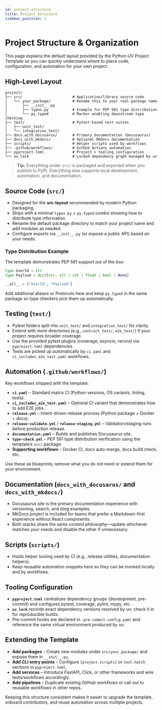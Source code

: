 ```yaml
---
id: project-structure
title: Project Structure
sidebar_position: 2
---
```


# Project Structure & Organization

This page explains the default layout provided by the Python UV Project Template so you can quickly understand where to place code, configuration, and automation for your own project.

## High-Level Layout

```
project/
├── src/                       # Application/library source code
│   └── your_package/          # Rename this to your real package name
│       ├── __init__.py
│       ├── types.py           # Example for PEP 561 type distribution
│       └── py.typed           # Marker enabling downstream type checking
├── test/                      # Pytest-based test suites
│   ├── unit_test/
│   └── integration_test/
├── docs_with_docusarus/       # Primary documentation (Docusaurus)
├── docs_with_mkdocs/          # Optional MkDocs documentation
├── scripts/                   # Helper scripts used by workflows
├── .github/workflows/         # GitHub Actions automation
├── pyproject.toml             # Project + tooling configuration
└── uv.lock                    # Locked dependency graph managed by uv
```

> **Tip:** Everything under `src/` is packaged and exported when you publish to PyPI. Everything else supports local development, automation, and documentation.

## Source Code (`src/`)

- Designed for the **src-layout** recommended by modern Python packaging.
- Ships with a minimal `types.py` + `py.typed` combo showing how to distribute type information.
- Rename the default package directory to match your project name and add modules as needed.
- Configure exports via `__init__.py` (or expose a public API) based on your needs.

### Type Distribution Example

The template demonstrates PEP 561 support out of the box:

```python title="src/your_package/types.py"
type UserId = str
type Payload = dict[str, str | int | float | bool | None]

__all__ = ["UserId", "Payload"]
```

Add additional aliases or Protocols here and keep `py.typed` in the same package so type checkers pick them up automatically.

## Testing (`test/`)

- Pytest folders split into `unit_test/` and `integration_test/` for clarity.
- Extend with more directories (e.g., `contract_test/`, `e2e_test/`) if your project requires broader coverage.
- Use the provided pytest plugins (coverage, asyncio, reruns) via `pyproject.toml` dependencies.
- Tests are picked up automatically by `ci.yaml` and `ci_includes_e2e_test.yaml` workflows.

## Automation (`.github/workflows/`)

Key workflows shipped with the template:

- **`ci.yaml`** – Standard matrix CI (Python versions, OS variants, linting, tests).
- **`ci_includes_e2e_test.yaml`** – Optional CI variant that demonstrates how to add E2E jobs.
- **`release.yml`** – Intent-driven release process (Python package + Docker + docs).
- **`release-validate.yml`** / **`release-staging.yml`** – Validation/staging runs before production release.
- **`documentation.yaml`** – Builds and publishes Docusaurus site.
- **`type-check.yml`** – PEP 561 type distribution verification using the template’s `src/` package.
- **Supporting workflows** – Docker CI, docs auto-merge, docs build check, etc.

Use these as blueprints; remove what you do not need or extend them for your environment.

## Documentation (`docs_with_docusarus/` and `docs_with_mkdocs/`)

- Docusaurus site is the primary documentation experience with versioning, search, and blog examples.
- MkDocs project is included for teams that prefer a Markdown-first experience without React components.
- Both stacks share the same content philosophy—update whichever matches your needs and disable the other if unnecessary.

## Scripts (`scripts/`)

- Holds helper tooling used by CI (e.g., release utilities, documentation helpers).
- Keep reusable automation snippets here so they can be invoked locally and by workflows.

## Tooling Configuration

- **`pyproject.toml`** centralizes dependency groups (development, pre-commit) and configures pytest, coverage, pylint, mypy, etc.
- **`uv.lock`** records exact dependency versions resolved by uv; check it in for reproducible builds.
- Pre-commit hooks are declared in `.pre-commit-config.yaml` and reference the same virtual environment produced by uv.

## Extending the Template

- **Add packages** – Create new modules under `src/your_package/` and expose them in `__init__.py`.
- **Add CLI entry points** – Configure `[project.scripts]` or `tool.hatch` sections in `pyproject.toml`.
- **Add services** – Introduce FastAPI, Click, or other frameworks and wire tests/workflows accordingly.
- **Add pipelines** – Duplicate existing GitHub workflows or call out to reusable workflows in other repos.

Keeping this structure consistent makes it easier to upgrade the template, onboard contributors, and reuse automation across multiple projects.
